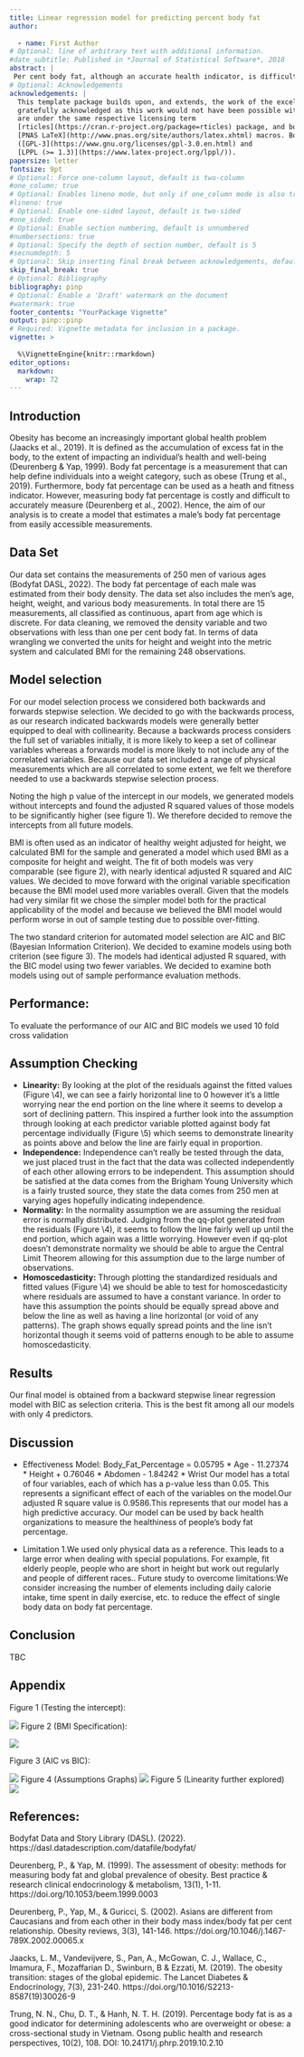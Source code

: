 ```yaml
---
title: Linear regression model for predicting percent body fat
author:
    
  - name: First Author
# Optional: line of arbitrary text with additional information.
#date_subtitle: Published in *Journal of Statistical Software*, 2018
abstract: |
 Per cent body fat, although an accurate health indicator, is difficult and costly to measure. We ran a series of multiple regression analyses with the aim of creating a model to accurately estimate a male’s percentage of body fat from a few easily obtained body measurements. Our final model was selected using the backwards stepwise method, with BIC as our threshold indicator. The model contains the predictor variables: age, height, abdomen and wrist circumference. 
# Optional: Acknowledgements
acknowledgements: |
  This template package builds upon, and extends, the work of the excellent
  gratefully acknowledged as this work would not have been possible without them.  Our extensions
  are under the same respective licensing term
  [rticles](https://cran.r-project.org/package=rticles) package, and both packages rely on the
  [PNAS LaTeX](http://www.pnas.org/site/authors/latex.xhtml) macros. Both these sources are
  ([GPL-3](https://www.gnu.org/licenses/gpl-3.0.en.html) and
  [LPPL (>= 1.3)](https://www.latex-project.org/lppl/)).
papersize: letter
fontsize: 9pt
# Optional: Force one-column layout, default is two-column
#one_column: true
# Optional: Enables lineno mode, but only if one_column mode is also true
#lineno: true
# Optional: Enable one-sided layout, default is two-sided
#one_sided: true
# Optional: Enable section numbering, default is unnumbered
#numbersections: true
# Optional: Specify the depth of section number, default is 5
#secnumdepth: 5
# Optional: Skip inserting final break between acknowledgements, default is false
skip_final_break: true
# Optional: Bibliography 
bibliography: pinp
# Optional: Enable a 'Draft' watermark on the document
#watermark: true
footer_contents: "YourPackage Vignette"
output: pinp::pinp
# Required: Vignette metadata for inclusion in a package.
vignette: >
 
  %\VignetteEngine{knitr::rmarkdown}
editor_options: 
  markdown: 
    wrap: 72
---
```


## Introduction

Obesity has become an increasingly important global health problem
(Jaacks et al., 2019). It is defined as the accumulation of excess fat
in the body, to the extent of impacting an individual's health and
well-being (Deurenberg & Yap, 1999). Body fat percentage is a
measurement that can help define individuals into a weight category,
such as obese (Trung et al., 2019). Furthermore, body fat percentage can
be used as a heath and fitness indicator. However, measuring body fat
percentage is costly and difficult to accurately measure (Deurenberg et
al., 2002). Hence, the aim of our analysis is to create a model that
estimates a male's body fat percentage from easily accessible
measurements.

## Data Set

Our data set contains the measurements of 250 men of various ages
(Bodyfat DASL, 2022). The body fat percentage of each male was
estimated from their body density. The data set also includes the men's
age, height, weight, and various body measurements. In total there are
15 measurements, all classified as continuous, apart from age which is
discrete. For data cleaning, we removed the density variable and two
observations with less than one per cent body fat. In terms of data
wrangling we converted the units for height and weight into the metric
system and calculated BMI for the remaining 248 observations.

## Model selection

For our model selection process we considered both backwards and
forwards stepwise selection. We decided to go with the backwards
process, as our research indicated backwards models were generally
better equipped to deal with collinearity. Because a backwards process
considers the full set of variables initially, it is more likely to keep
a set of collinear variables whereas a forwards model is more likely to
not include any of the correlated variables. Because our data set
included a range of physical measurements which are all correlated to
some extent, we felt we therefore needed to use a backwards stepwise
selection process.

Noting the high p value of the intercept in our models, we generated
models without intercepts and found the adjusted R squared values of
those models to be significantly higher (see figure 1). We therefore
decided to remove the intercepts from all future models.

BMI is often used as an indicator of healthy weight adjusted for height,
we calculated BMI for the sample and generated a model which used BMI as
a composite for height and weight. The fit of both models was very
comparable (see figure 2), with nearly identical adjusted R squared and
AIC values. We decided to move forward with the original variable
specification because the BMI model used more variables overall. Given
that the models had very similar fit we chose the simpler model both for
the practical applicability of the model and because we believed the BMI
model would perform worse in out of sample testing due to possible
over-fitting.

The two standard criterion for automated model selection are AIC and BIC
(Bayesian Information Criterion). We decided to examine models using
both criterion (see figure 3). The models had identical adjusted R
squared, with the BIC model using two fewer variables. We decided to
examine both models using out of sample performance evaluation methods.

## Performance: 

To evaluate the performance of our AIC and BIC models we used 10 fold
cross validation

## Assumption Checking

-   **Linearity:** By looking at the plot of the residuals against the
    fitted values (Figure \4), we can see a fairly horizontal line to 0 however it's
    a little worrying near the end portion on the line where it seems to
    develop a sort of declining pattern. This inspired a further look
    into the assumption through looking at each predictor variable
    plotted against body fat percentage individually (Figure \5) which
    seems to demonstrate linearity as points above and below the line
    are fairly equal in proportion.
-   **Independence:** Independence can't really be tested through the data,
    we just placed trust in the fact that the data was collected
    independently of each other allowing errors to be independent. This
    assumption should be satisfied at the data comes from the Brigham
    Young University which is a fairly trusted source, they state the
    data comes from 250 men at varying ages hopefully indicating
    independence.
-   **Normality:** In the normality assumption we are assuming the residual
    error is normally distributed. Judging from the qq-plot generated
    from the residuals (Figure \4), it seems to follow the line fairly
    well up until the end portion, which again was a little worrying.
    However even if qq-plot doesn't demonstrate normality we should be
    able to argue the Central Limit Theorem allowing for this assumption
    due to the large number of observations.
-   **Homoscedasticity:** Through plotting the standardized residuals and
    fitted values (Figure \4) we should be able to test for homoscedasticity where
    residuals are assumed to have a constant variance. In order to have
    this assumption the points should be equally spread above and below
    the line as well as having a line horizontal (or void of any
    patterns). The graph shows equally spread points and the line isn't
    horizontal though it seems void of patterns enough to be able to
    assume homoscedasticity.

## Results

Our final model is obtained from a backward stepwise linear regression
model with BIC as selection criteria. This is the best fit among all our
models with only 4 predictors.

## Discussion

-   Effectiveness Model: Body_Fat_Percentage = 0.05795 \* Age - 11.27374
    \* Height + 0.76046 \* Abdomen - 1.84242 \* Wrist Our model has a
    total of four variables, each of which has a p-value less than 0.05.
    This represents a significant effect of each of the variables on the
    model.Our adjusted R square value is 0.9586.This represents that our
    model has a high predictive accuracy. Our model can be used by back
    health organizations to measure the healthiness of people's body fat
    percentage.

-   Limitation 1.We used only physical data as a reference. This leads
    to a large error when dealing with special populations. For example,
    fit elderly people, people who are short in height but work out
    regularly and people of different races.. Future study to overcome
    limitations:We consider increasing the number of elements including
    daily calorie intake, time spent in daily exercise, etc. to reduce
    the effect of single body data on body fat percentage.

## Conclusion

TBC

## Appendix

Figure 1 (Testing the intercept):

![](images/intercepttest.png) Figure 2 (BMI Specification):

![](BMItest.png)

Figure 3 (AIC vs BIC):

![](AIC%20vs%20BIC.png)
Figure 4 (Assumptions Graphs)
![](Assumptions.png)
Figure 5 (Linearity further explored)
![](Linearitytest.png)

## References:

Bodyfat Data and Story Library (DASL). (2022). https://dasl.datadescription.com/datafile/bodyfat/ 

Deurenberg, P., & Yap, M. (1999). The assessment of obesity: methods for measuring body fat and global prevalence of obesity. Best practice & research clinical endocrinology & metabolism, 13(1), 1-11. https://doi.org/10.1053/beem.1999.0003

Deurenberg, P., Yap, M., & Guricci, S. (2002). Asians are different from Caucasians and from each other in their body mass index/body fat per cent relationship. Obesity reviews, 3(3), 141-146.
https://doi.org/10.1046/j.1467-789X.2002.00065.x

Jaacks, L. M., Vandevijvere, S., Pan, A., McGowan, C. J., Wallace, C., Imamura, F., Mozaffarian D., Swinburn, B & Ezzati, M. (2019). The obesity transition: stages of the global epidemic. The Lancet Diabetes & Endocrinology, 7(3), 231-240. https://doi.org/10.1016/S2213-8587(19)30026-9

Trung, N. N., Chu, D. T., & Hanh, N. T. H. (2019). Percentage body fat is as a good indicator for determining adolescents who are overweight or obese: a cross-sectional study in Vietnam. Osong public health and research perspectives, 10(2), 108. DOI: 10.24171/j.phrp.2019.10.2.10
